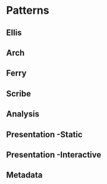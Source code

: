 Patterns {#patterns}
====================================

Ellis
------------------------------------

Arch
------------------------------------

Ferry
------------------------------------

Scribe
------------------------------------

Analysis
------------------------------------

Presentation -Static
------------------------------------

Presentation -Interactive
------------------------------------

Metadata
------------------------------------
